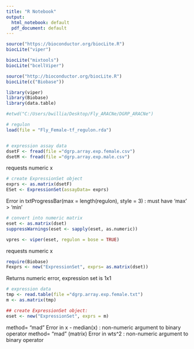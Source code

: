 ---
title: "R Notebook"
output:
  html_notebook: default
  pdf_document: default
---
```{r}
source("https://bioconductor.org/biocLite.R")
biocLite("viper")
```

```{r}
biocLite("mixtools")
biocLite("bcellViper")
```
```{r}
source("http://bioconductor.org/biocLite.R")
biocLite(c("Biobase"))

```

```{r}
library(viper)
library(Biobase)
library(data.table)
```
```{r}
#etwd("C:/Users/bwillia/Desktop/Fly_ARACNe/DGRP_ARACNe")

# regulon
load(file = "Fly_Female-tf_regulon.rda")


# expression assay data
dsetF <- fread(file ="dgrp.array.exp.female.csv")
dsetM <- fread(file ="dgrp.array.exp.male.csv")
```


requests numeric x
```{r}
# create ExpressionSet object
exprs <- as.matrix(dsetF)
ESet <- ExpressionSet(assayData= exprs)
```


Error in txtProgressBar(max = length(regulon), style = 3) : must have 'max' > 'min'
```{r}
# convert into numeric matrix
eset <- as.matrix(dset)
suppressWarnings(eset <- sapply(eset, as.numeric))
```



```{r}

vpres <- viper(eset, regulon = bose = TRUE)
```

requests numeric x
```{r}
require(Biobase)
Fexprs <- new("ExpressionSet", exprs= as.matrix(dset))
```

Returns numeric error, expression set is 1x1
```{r}
# expression data
tmp <- read.table(file ="dgrp.array.exp.female.txt")
m <- as.matrix(tmp)

## create ExpressionSet object:
eset <- new("ExpressionSet", exprs = m)
```



method= "mad" Error in x - median(x) : non-numeric argument to binary operator
method= "mad" (matrix) Error in wts^2 : non-numeric argument to binary operator